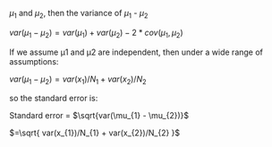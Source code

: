 $\mu_{1}$ and $\mu_{2}$, then the variance of $\mu_{1}$ - $\mu_{2}$ 
 
$var(\mu_{1} - \mu_{2}) = var(\mu_{1}) + var(\mu_{2}) - 2 * cov(\mu_{1}, \mu_{2})$
 
If we assume μ1 and μ2 are independent, then under a wide range of assumptions:
 
$var(\mu_{1} - \mu_{2}) = var(x_{1})/N_{1} + var(x_{2})/N_{2}$
 
so the standard error is:
 
Standard error = $\sqrt{var(\mu_{1} - \mu_{2})}$
 
$=\sqrt{ var(x_{1})/N_{1} + var(x_{2})/N_{2} }$